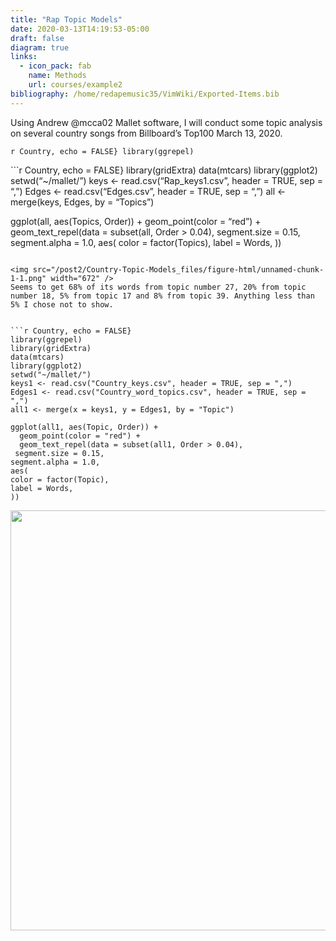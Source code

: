 ```yaml
---
title: "Rap Topic Models"
date: 2020-03-13T14:19:53-05:00
draft: false
diagram: true
links:
  - icon_pack: fab
    name: Methods
    url: courses/example2
bibliography: /home/redapemusic35/VimWiki/Exported-Items.bib
---
```


Using Andrew @mcca02 Mallet software, I will conduct some topic analysis on several country songs from Billboard's Top100 March 13, 2020.

```r Country, echo = FALSE}
library(ggrepel)
```

```r Country, echo = FALSE}
library(gridExtra)
data(mtcars)
library(ggplot2)
setwd("~/mallet/")
keys <- read.csv("Rap_keys1.csv", header = TRUE, sep = ",")
Edges <- read.csv("Edges.csv", header = TRUE, sep = ",")
all <- merge(keys, Edges, by = "Topics")

ggplot(all, aes(Topics, Order)) +
  geom_point(color = "red") +
  geom_text_repel(data = subset(all, Order > 0.04),
 segment.size = 0.15,
segment.alpha = 1.0,
aes(
color = factor(Topics),
label = Words,
))
```

<img src="/post2/Country-Topic-Models_files/figure-html/unnamed-chunk-1-1.png" width="672" />
Seems to get 68% of its words from topic number 27, 20% from topic number 18, 5% from topic 17 and 8% from topic 39. Anything less than 5% I chose not to show.


```r Country, echo = FALSE}
library(ggrepel)
library(gridExtra)
data(mtcars)
library(ggplot2)
setwd("~/mallet/")
keys1 <- read.csv("Country_keys.csv", header = TRUE, sep = ",")
Edges1 <- read.csv("Country_word_topics.csv", header = TRUE, sep = ",")
all1 <- merge(x = keys1, y = Edges1, by = "Topic")

ggplot(all1, aes(Topic, Order)) +
  geom_point(color = "red") +
  geom_text_repel(data = subset(all1, Order > 0.04),
 segment.size = 0.15,
segment.alpha = 1.0,
aes(
color = factor(Topic),
label = Words,
))
```

<img src="/post2/Country-Topic-Models_files/figure-html/unnamed-chunk-2-1.png" width="672" />
